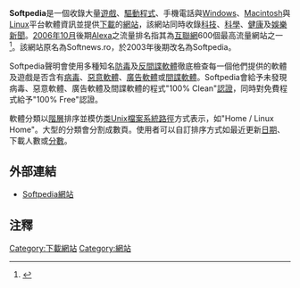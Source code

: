 {{Infobox website
|name = Softpedia
|logo = Softpedia logo.gif
|screenshot = Softpedia_screenshot.png
|screenshot_size = 300px
|caption = Softpedia的首页
|url = {{URL|http://www.softpedia.com}}
|commercial = 否
|type = 下载网站
|language = 英语和西班牙语
|registration = 可选（下载软件时非强制）
|owner = SoftNews NET SRL. (Cătălin Gârmacea & Bogdan Gheorghe)
|launch_date = {{Start date and age|2001}}
|current_status = 经营中
|alexa = {{IncreaseNegative}} 498 ({{as of|2012|8|2}})<ref name="alexa">{{cite web |url= http://www.alexa.com/siteinfo/Softpedia.com |title= Softpedia.com Site Info |publisher= [[Alexa_Internet|Alexa Internet]] |accessdate= 2012-08-02 |archive-date= 2012-04-26 |archive-url= https://www.webcitation.org/67DwApLfm?url=http://www.alexa.com/siteinfo/softpedia.com |dead-url= no }}</ref>
}}
'''Softpedia'''是一個收錄大量[[電子遊戲|遊戲]]、[[驅動程式|驅動程式]]、手機電話與[[Microsoft_Windows|Windows]]、[[Macintosh|Macintosh]]與[[Linux|Linux]]平台軟體資訊並提供[[下載|下載]]的[[網站|網站]]，該網站同時收錄[[科技新聞|科技]]、[[科學新聞|科學]]、[[健康新聞|健康]]及[[娛樂新聞|娛樂新聞]]。[[2006年10月|2006年10月]]後期[[Alexa_Internet|Alexa]]之流量排名指其為[[互聯網|互聯網]]600個最高流量網站之一<ref>{{cite web |url=http://www.alexa.com/data/details/?url=www.softpedia.com |title=存档副本 |accessdate=2006-12-16 |deadurl=yes |archiveurl=https://web.archive.org/web/20070311130152/http://www.alexa.com/data/details/?url=www.softpedia.com |archivedate=2007-03-11 }}</ref>。該網站原名為Softnews.ro，於2003年後期改名為Softpedia。

Softpedia聲明會使用多種知名[[防毒軟體|防毒]]及[[反間諜軟體|反間諜軟體]]徹底檢查每一個他們提供的軟體及遊戲是否含有[[電腦病毒|病毒]]、[[惡意軟體|惡意軟體]]、[[廣告軟體|廣告軟體]]或[[間諜軟體|間諜軟體]]。Softpedia會給予未發現病毒、惡意軟體、廣告軟體及間諜軟體的程式"100% Clean"[[認證|認證]]，同時對免費程式給予"100% Free"認證。

軟體分類以[[階層|階層]]排序並模仿[[类Unix|类Unix]][[檔案系統|檔案系統]][[路徑|路徑]]方式表示，如"Home / Linux Home"。大型的分類會分割成數頁。使用者可以自訂排序方式如最近更新[[日期|日期]]、下載人數或[[分數|分數]]。

== 外部連結 ==
*[http://www.softpedia.com Softpedia網站]{{Wayback|url=http://www.softpedia.com/ |date=20110222132810 }}

==注釋==
<references/>

{{網站小作品}}

[[Category:下載網站|Category:下載網站]]
[[Category:網站|Category:網站]]